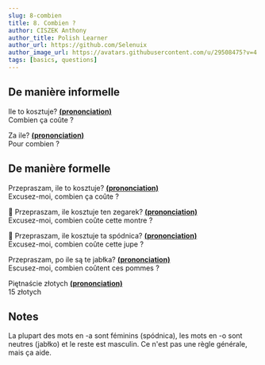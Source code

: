 ```yaml
---
slug: 8-combien
title: 8. Combien ?
author: CISZEK Anthony
author_title: Polish Learner
author_url: https://github.com/Selenuix
author_image_url: https://avatars.githubusercontent.com/u/29508475?v=4
tags: [basics, questions]
---
```



<TOCInline toc={toc} />

## De manière informelle

Ile to kosztuje? **[(prononciation)](https://voca.ro/16Xk4tsMj5iM)** <br />
Combien ça coûte ?

Za ile? **[(prononciation)](https://voca.ro/1nM8TTqkBvou)** <br />
Pour combien ?

## De manière formelle

Przepraszam, ile to kosztuje? **[(prononciation)](https://voca.ro/173BuDpK2b1H)** <br />
Excusez-moi, combien ça coûte ?

:man: Przepraszam, ile kosztuje ten zegarek? **[(prononciation)](https://voca.ro/16vC89kFNuhl)** <br />
Excusez-moi, combien coûte cette montre ?

:woman: Przepraszam, ile kosztuje ta spódnica? **[(prononciation)](https://voca.ro/1mtSm4I9cZ25)** <br />
Excusez-moi, combien coûte cette jupe ?

Przepraszam, po ile są te jabłka? **[(prononciation)](https://voca.ro/1jVP7THiHmjt)** <br />
Escusez-moi, combien coûtent ces pommes ?

Piętnaście złotych **[(prononciation)](https://voca.ro/1iyIj9sqZB7y)** <br />
15 złotych

## Notes

La plupart des mots en -a sont féminins (spódnica), les mots en -o sont neutres (jabłko) et le reste est masculin. Ce n'est pas une règle générale, mais ça aide.